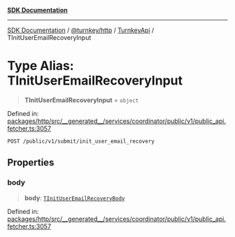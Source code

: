 [**SDK Documentation**](../../../../../README.mdx)

***

[SDK Documentation](../../../../../packages.mdx) / [@turnkey/http](../../../README.mdx) / [TurnkeyApi](../README.mdx) / TInitUserEmailRecoveryInput

# Type Alias: TInitUserEmailRecoveryInput

> **TInitUserEmailRecoveryInput** = `object`

Defined in: [packages/http/src/\_\_generated\_\_/services/coordinator/public/v1/public\_api.fetcher.ts:3057](https://github.com/tkhq/sdk/blob/e1b1a69bdd608320aaf03cc2dbbf68dc0c52b28d/packages/http/src/__generated__/services/coordinator/public/v1/public_api.fetcher.ts#L3057)

`POST /public/v1/submit/init_user_email_recovery`

## Properties

### body

> **body**: [`TInitUserEmailRecoveryBody`](TInitUserEmailRecoveryBody.mdx)

Defined in: [packages/http/src/\_\_generated\_\_/services/coordinator/public/v1/public\_api.fetcher.ts:3057](https://github.com/tkhq/sdk/blob/e1b1a69bdd608320aaf03cc2dbbf68dc0c52b28d/packages/http/src/__generated__/services/coordinator/public/v1/public_api.fetcher.ts#L3057)
